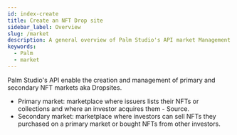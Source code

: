 ```yaml
---
id: index-create
title: Create an NFT Drop site 
sidebar_label: Overview 
slug: /market
description: A general overview of Palm Studio's API market Management
keywords:
  - Palm
  - market
---
```




Palm Studio's API enable the creation and management of primary and secondary NFT markets aka Dropsites.

* Primary market: marketplace where issuers lists their NFTs or collections and where an investor acquires them - Source.
* Secondary market: marketplace where investors can sell NFTs they purchased on a primary market or bought NFTs from other investors.


<div class="row">

 <div class="col">
     <PalmCard 
        title="Create a dropsite" 
        imgPath="recloud.png"
        description="Learn how to build your dropsite UI on our API" 
        preview="recloud.png"
        page="/docs/market/creation"
        />
 </div>

 <div class="col">
    <PalmCard 
        title="Create NFT drops" 
        description="Release and manage NFT series issuance" 
        page="/create/azure"
        />
 </div>

 <div class="col">
    <PalmCard 
        title="Manage Users" 
        description="Manage users accounts and activity" 
        page="/docs/user/about"
        />
 </div>

</div>


<div class="row">

 <div class="col">
    <PalmCard 
        title="Manage sales" 
        description="Manage sales and purchases on your dropsite" 
        page="/docs/operation"
        />
 </div>

</div>
